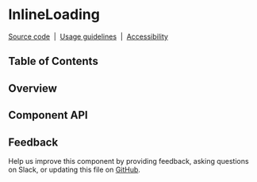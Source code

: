 
# InlineLoading

[Source code](https://github.com/carbon-design-system/carbon/tree/main/packages/react/src/components/InlineLoading)
&nbsp;|&nbsp;
[Usage guidelines](https://www.carbondesignsystem.com/components/inline-loading/usage)
&nbsp;|&nbsp;
[Accessibility](https://www.carbondesignsystem.com/components/inline-loading/accessibility)

## Table of Contents

## Overview

<Preview>
  <Story id="components-inlineloading--default" />
</Preview>

## Component API

<Props />

## Feedback

Help us improve this component by providing feedback, asking questions on Slack,
or updating this file on
[GitHub](https://github.com/carbon-design-system/carbon/edit/main/packages/react/src/components/InlineLoading/InlineLoading.mdx).
